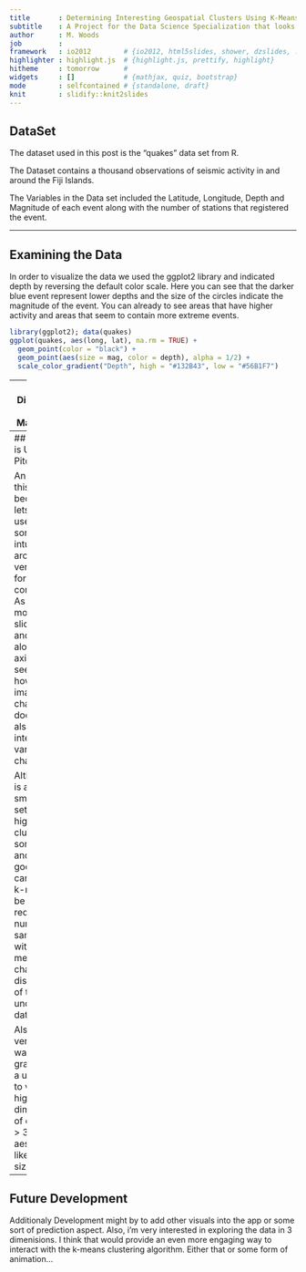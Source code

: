 ```yaml
---
title       : Determining Interesting Geospatial Clusters Using K-Means
subtitle    : A Project for the Data Science Specialization that looks at ways of Compressing Redundant Data Points using K-Means Algorithm
author      : M. Woods
job         : 
framework   : io2012        # {io2012, html5slides, shower, dzslides, ...}
highlighter : highlight.js  # {highlight.js, prettify, highlight}
hitheme     : tomorrow      # 
widgets     : []            # {mathjax, quiz, bootstrap}
mode        : selfcontained # {standalone, draft}
knit        : slidify::knit2slides
---
```


## DataSet

The dataset used in this post is the "quakes" data set from R. 

The Dataset contains a thousand observations of seismic activity in and around the Fiji Islands. 

The Variables in the Data set included the Latitude, Longitude, Depth and Magnitude of each event along with the number of stations that registered the event.

--- 

## Examining the Data

In order to visualize the data we used the ggplot2 library and indicated depth by reversing  the default color scale. Here you can see that the darker blue event represent lower depths and the size of the circles indicate the magnitude of the event. You can already to see areas that have higher activity and areas that seem to contain more extreme events.

```r
library(ggplot2); data(quakes)
ggplot(quakes, aes(long, lat), na.rm = TRUE) + 
  geom_point(color = "black") +
  geom_point(aes(size = mag, color = depth), alpha = 1/2) + 
  scale_color_gradient("Depth", high = "#132B43", low = "#56B1F7")
```

---
## Distribution of Magnitudes

Another interesting feature of the dataset is that the magnitudes are exponentially scaled so the distribution of activity is skewed toward lower magnitude events. This is reflected in the clustering as we see the Mean Magnitude for each cluster converge

Below is a chart showing the distribution of events by magnitude:

```r
hist(quakes$mag)
```


---
## Why this is Useful(The Pitch!)

An app like this is useful because it lets the end user gain some intutition around a very basic form of data compression. As the user moves the slider back and forth along the axis they'll see not only how the image changes (or doesnt), but also how the inter-cluster variance changes. 

Although this is a relatively small data set we it's highly clustered in some areas and so is a good candidate for k-means to be used to reduce the number of samples without meaningfully changing the distribution of the underlying data.

Also, in a very Tufte way the graph shows a useful way to visualize higher dimensions of data (dims > 3), using aesthetics like color and size.


---
## Future Development

Additionaly Development might by to add other visuals into the app or some sort of prediction aspect. Also, i'm very interested in exploring the data in 3 dimenisions. I think that would provide an even more engaging way to interact with the k-means clustering algorithm. Either that or some form of animation...



